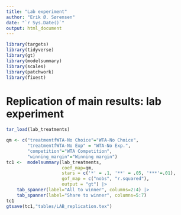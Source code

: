 ```yaml
---
title: "Lab experiment"
author: "Erik Ø. Sørensen"
date: "`r Sys.Date()`"
output: html_document
---
```


```r
library(targets)
library(tidyverse)
library(gt)
library(modelsummary)
library(scales)
library(patchwork)
library(fixest)
```


# Replication of main results: lab experiment
```r
tar_load(lab_treatments)

qm <- c("treatmentfWTA-No Choice"="WTA-No Choice",
        "treatmentfWTA-No Exp" = "WTA-No Exp.",
        "competition"="WTA Competition",
        "winning_margin"="Winning margin")
tc1 <-  modelsummary(lab_treatments, 
                     coef_map=qm,
                     stars = c('*' = .1, '**' = .05, '***'=.01),
                     gof_map = c("nobs", "r.squared"),
                     output = "gt") |>
    tab_spanner(label="All to winner", columns=2:4) |>
    tab_spanner(label="Share to winner", columns=5:7)
tc1
gtsave(tc1,"tables/LAB_replication.tex")
```


